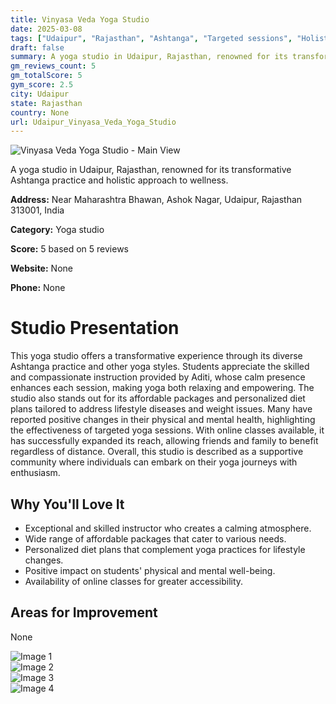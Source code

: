 ```yaml
---
title: Vinyasa Veda Yoga Studio
date: 2025-03-08
tags: ["Udaipur", "Rajasthan", "Ashtanga", "Targeted sessions", "Holistic wellness", "supportive community", "affordability", "Udaipur"]  
draft: false
summary: A yoga studio in Udaipur, Rajasthan, renowned for its transformative Ashtanga practice and holistic approach to wellness.
gm_reviews_count: 5
gm_totalScore: 5
gym_score: 2.5
city: Udaipur
state: Rajasthan
country: None
url: Udaipur_Vinyasa_Veda_Yoga_Studio
---
```


<div className="aspect-[16/9] relative my-8">
  <img 
    src="https://lh5.googleusercontent.com/p/AF1QipMktQZKOFeAYT-Uxdq5KjVFS3Ma2QeRRR2Sy9SQ=w1920-h1080-k-no"
    alt="Vinyasa Veda Yoga Studio - Main View"
    className="object-cover absolute inset-0 w-full h-full rounded-lg"
  />
</div>

A yoga studio in Udaipur, Rajasthan, renowned for its transformative Ashtanga practice and holistic approach to wellness.

**Address:** Near Maharashtra Bhawan, Ashok Nagar, Udaipur, Rajasthan 313001, India

**Category:** Yoga studio

**Score:** 5 based on 5 reviews

**Website:** None

**Phone:** None

# Studio Presentation

This yoga studio offers a transformative experience through its diverse Ashtanga practice and other yoga styles. Students appreciate the skilled and compassionate instruction provided by Aditi, whose calm presence enhances each session, making yoga both relaxing and empowering. The studio also stands out for its affordable packages and personalized diet plans tailored to address lifestyle diseases and weight issues. Many have reported positive changes in their physical and mental health, highlighting the effectiveness of targeted yoga sessions. With online classes available, it has successfully expanded its reach, allowing friends and family to benefit regardless of distance. Overall, this studio is described as a supportive community where individuals can embark on their yoga journeys with enthusiasm.

## Why You'll Love It

- Exceptional and skilled instructor who creates a calming atmosphere.
- Wide range of affordable packages that cater to various needs.
- Personalized diet plans that complement yoga practices for lifestyle changes.
- Positive impact on students' physical and mental well-being.
- Availability of online classes for greater accessibility.

## Areas for Improvement

None

<div className="grid grid-cols-1 xl:grid-cols-2 gap-4 my-8">
<div className="aspect-[4/3] relative"><img src="https://lh5.googleusercontent.com/p/AF1QipM2KRbNOE5LYfIxhpVlpEsggTyreQKncA_G3uty=w1920-h1080-k-no" alt="Image 1" className="object-cover absolute inset-0 w-full h-full rounded-lg" /></div>
<div className="aspect-[4/3] relative"><img src="https://lh5.googleusercontent.com/p/AF1QipNfJl6LT63MprCwQlnf5a5RYVELvGBhrpkkXu4e=w1920-h1080-k-no" alt="Image 2" className="object-cover absolute inset-0 w-full h-full rounded-lg" /></div>
<div className="aspect-[4/3] relative"><img src="https://lh5.googleusercontent.com/p/AF1QipPyIIOyul9A1lgFhia1YpsCbuMZy62S9Yp9HbLo=w1920-h1080-k-no" alt="Image 3" className="object-cover absolute inset-0 w-full h-full rounded-lg" /></div>
<div className="aspect-[4/3] relative"><img src="https://lh5.googleusercontent.com/p/AF1QipMktQZKOFeAYT-Uxdq5KjVFS3Ma2QeRRR2Sy9SQ=w1920-h1080-k-no" alt="Image 4" className="object-cover absolute inset-0 w-full h-full rounded-lg" /></div>
</div>